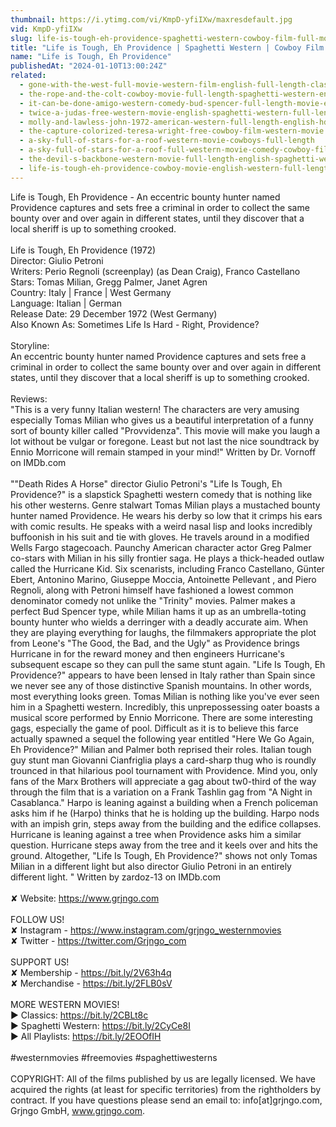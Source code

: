 ```yaml
---
thumbnail: https://i.ytimg.com/vi/KmpD-yfiIXw/maxresdefault.jpg
vid: KmpD-yfiIXw
slug: life-is-tough-eh-providence-spaghetti-western-cowboy-film-full-movie-english
title: "Life is Tough, Eh Providence | Spaghetti Western | Cowboy Film | Full Movie English"
name: "Life is Tough, Eh Providence"
publishedAt: "2024-01-10T13:00:24Z"
related:
  - gone-with-the-west-full-movie-western-film-english-full-length-classic-movie-watchfree
  - the-rope-and-the-colt-cowboy-movie-full-length-spaghetti-western-english-free-full-westerns
  - it-can-be-done-amigo-western-comedy-bud-spencer-full-length-movie-english-free-full-movies
  - twice-a-judas-free-western-movie-english-spaghetti-western-full-length
  - molly-and-lawless-john-1972-american-western-full-length-english-hd-free-full-moves
  - the-capture-colorized-teresa-wright-free-cowboy-film-western-movie
  - a-sky-full-of-stars-for-a-roof-western-movie-cowboys-full-length
  - a-sky-full-of-stars-for-a-roof-full-western-movie-comedy-cowboy-film-free-movie
  - the-devil-s-backbone-western-movie-full-length-english-spaghetti-western-cowboyfilm-watchfree
  - life-is-tough-eh-providence-cowboy-movie-english-western-full-length
---
```


Life is Tough, Eh Providence - An eccentric bounty hunter named Providence captures and sets free a criminal in order to collect the same bounty over and over again in different states, until they discover that a local sheriff is up to something crooked. <br />
<br />
Life is Tough, Eh Providence (1972)<br />
Director: Giulio Petroni<br />
Writers: Perio Regnoli (screenplay) (as Dean Craig), Franco Castellano<br />
Stars: Tomas Milian, Gregg Palmer, Janet Agren<br />
Country: Italy | France | West Germany<br />
Language: Italian | German<br />
Release Date: 29 December 1972 (West Germany) <br />
Also Known As: Sometimes Life Is Hard - Right, Providence? <br />
<br />
Storyline:<br />
An eccentric bounty hunter named Providence captures and sets free a criminal in order to collect the same bounty over and over again in different states, until they discover that a local sheriff is up to something crooked.<br />
<br />
Reviews: <br />
"This is a very funny Italian western! The characters are very amusing especially Tomas Milian who gives us a beautiful interpretation of a funny sort of bounty killer called "Provvidenza". This movie will make you laugh a lot without be vulgar or foregone. Least but not last the nice soundtrack by Ennio Morricone will remain stamped in your mind!" Written by Dr. Vornoff on IMDb.com<br />
<br />
""Death Rides A Horse" director Giulio Petroni's "Life Is Tough, Eh Providence?" is a slapstick Spaghetti western comedy that is nothing like his other westerns. Genre stalwart Tomas Milian plays a mustached bounty hunter named Providence. He wears his derby so low that it crimps his ears with comic results. He speaks with a weird nasal lisp and looks incredibly buffoonish in his suit and tie with gloves. He travels around in a modified Wells Fargo stagecoach. Paunchy American character actor Greg Palmer co-stars with Milian in his silly frontier saga. He plays a thick-headed outlaw called the Hurricane Kid. Six scenarists, including Franco Castellano, Günter Ebert, Antonino Marino, Giuseppe Moccia, Antoinette Pellevant , and Piero Regnoli, along with Petroni himself have fashioned a lowest common denominator comedy not unlike the "Trinity" movies. Palmer makes a perfect Bud Spencer type, while Milian hams it up as an umbrella-toting bounty hunter who wields a derringer with a deadly accurate aim. When they are playing everything for laughs, the filmmakers appropriate the plot from Leone's "The Good, the Bad, and the Ugly" as Providence brings Hurricane in for the reward money and then engineers Hurricane's subsequent escape so they can pull the same stunt again. "Life Is Tough, Eh Providence?" appears to have been lensed in Italy rather than Spain since we never see any of those distinctive Spanish mountains. In other words, most everything looks green. Tomas Milian is nothing like you've ever seen him in a Spaghetti western. Incredibly, this unprepossessing oater boasts a musical score performed by Ennio Morricone. There are some interesting gags, especially the game of pool. Difficult as it is to believe this farce actually spawned a sequel the following year entitled "Here We Go Again, Eh Providence?" Milian and Palmer both reprised their roles. Italian tough guy stunt man Giovanni Cianfriglia plays a card-sharp thug who is roundly trounced in that hilarious pool tournament with Providence. Mind you, only fans of the Marx Brothers will appreciate a gag about tw0-third of the way through the film that is a variation on a Frank Tashlin gag from "A Night in Casablanca." Harpo is leaning against a building when a French policeman asks him if he (Harpo) thinks that he is holding up the building. Harpo nods with an impish grin, steps away from the building and the edifice collapses. Hurricane is leaning against a tree when Providence asks him a similar question. Hurricane steps away from the tree and it keels over and hits the ground. Altogether, "Life Is Tough, Eh Providence?" shows not only Tomas Milian in a different light but also director Giulio Petroni in an entirely different light. " Written by zardoz-13 on IMDb.com<br />
<br />
✘ Website: https://www.grjngo.com<br />
<br />
FOLLOW US!<br />
✘ Instagram - https://www.instagram.com/grjngo_westernmovies<br />
✘ Twitter - https://twitter.com/Grjngo_com<br />
<br />
SUPPORT US!<br />
✘ Membership - https://bit.ly/2V63h4q<br />
✘ Merchandise - https://bit.ly/2FLB0sV<br />
<br />
MORE WESTERN MOVIES! <br />
► Classics: https://bit.ly/2CBLt8c <br />
► Spaghetti Western: https://bit.ly/2CyCe8I <br />
► All Playlists: https://bit.ly/2EOOfIH <br />
<br />
#westernmovies #freemovies #spaghettiwesterns<br />
<br />
COPYRIGHT: All of the films published by us are legally licensed. We have acquired the rights (at least for specific territories) from the rightholders by contract. If you have questions please send an email to: info[at]grjngo.com, Grjngo GmbH, www.grjngo.com.